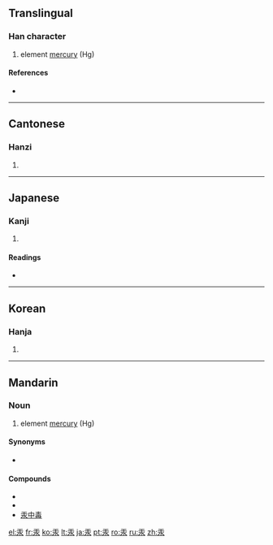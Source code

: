 ==Translingual==

===Han character===
{{Han char|rn=85|rad=水|as=03|sn=7|four=1023<sub>2</sub>|canj=一水 (ME)}}

# element [[mercury]] (Hg)

====References====
* {{Han ref|kx=0606.030|dkj=17139|dj=0999.120|hdz=31550.010|uh=6C5E|ud=27742|bh=A845|bd=43077}}

----

==Cantonese==

===Hanzi===
{{yue-hanzi|jyut=|y=hung6}}

# {{defn|Cantonese|sort=水03}}

----

==Japanese==

===Kanji===
{{ja-kanji|grade=|rs=水03}}

# {{defn|Japanese}}

====Readings====
* {{ja-readings|on=[[こう]] (kō)|kun=[[みずがね]] (mizugane)}}

----

==Korean==

===Hanja===
{{ko-hanja|hangeul=홍|eumhun=|rv=hong|mr=hong|y=hong}}

# {{defn|Korean|sort=水03}}

----

==Mandarin==

===Noun===
{{cmn-noun|ts|pin=gǒng|pint=gong3|rs=水03}}

# element [[mercury]] (Hg)

====Synonyms====
* {{zh-ts|水銀|水银}}

====Compounds====
* {{zh-ts|汞弧燈|汞弧灯}}
* {{zh-ts|汞極電池|汞极电池}}
* [[汞中毒]]

[[el:汞]]
[[fr:汞]]
[[ko:汞]]
[[lt:汞]]
[[ja:汞]]
[[pt:汞]]
[[ro:汞]]
[[ru:汞]]
[[zh:汞]]